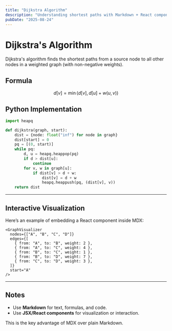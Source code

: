 ```yaml
---
title: "Dijkstra Algorithm"
description: "Understanding shortest paths with Markdown + React components in MDX"
pubDate: "2025-08-24"
---
```


# Dijkstra's Algorithm

Dijkstra's algorithm finds the shortest paths from a source node to all other nodes in a weighted graph (with non-negative weights).

## Formula

$$
d[v] = \min(d[v], d[u] + w(u, v))
$$

## Python Implementation

```python
import heapq

def dijkstra(graph, start):
    dist = {node: float("inf") for node in graph}
    dist[start] = 0
    pq = [(0, start)]
    while pq:
        d, u = heapq.heappop(pq)
        if d > dist[u]:
            continue
        for v, w in graph[u]:
            if dist[v] > d + w:
                dist[v] = d + w
                heapq.heappush(pq, (dist[v], v))
    return dist
```

---

## Interactive Visualization

Here’s an example of embedding a React component inside MDX:

```mdx
<GraphVisualizer
  nodes={["A", "B", "C", "D"]}
  edges={[
    { from: "A", to: "B", weight: 2 },
    { from: "A", to: "C", weight: 4 },
    { from: "B", to: "C", weight: 1 },
    { from: "B", to: "D", weight: 7 },
    { from: "C", to: "D", weight: 3 },
  ]}
  start="A"
/>
```

---

## Notes
- Use **Markdown** for text, formulas, and code.
- Use **JSX/React components** for visualization or interaction.

This is the key advantage of MDX over plain Markdown.
